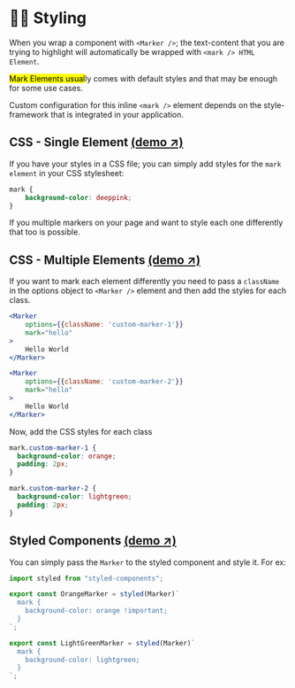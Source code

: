 
<Meta title="Styling" />

# 💇‍♂️ Styling

When you wrap a component with `<Marker />`; the text-content
that you are trying to highlight will automatically be wrapped
with `<mark /> HTML Element`.

<mark>Mark Elements usual</mark>ly comes with default styles and that may be
enough for some use cases.

Custom configuration for this inline `<mark />` element depends on
the style-framework that is integrated in your application.

## CSS - Single Element [(demo ↗)](https://stackblitz.com/edit/react-mark-js?file=src/examples/CSSExample/index.js)

If you have your styles in a CSS file; you can simply add styles for
the `mark element` in your CSS stylesheet:

```CSS
mark {
    background-color: deeppink;
}
```

If you multiple markers on your page and want to style each one
differently that too is possible.

## CSS - Multiple Elements [(demo ↗)](https://stackblitz.com/edit/react-mark-js?file=src/examples/CSSExample/index.js)

If you want to mark each element differently you need
to pass a `className` in the options object to
`<Marker />` element and then add the styles for
each class.

<div id="react-mark-js-css-example"></div>

```jsx
<Marker
    options={{className: 'custom-marker-1'}}
    mark="hello"
>
    Hello World
</Marker>

<Marker
    options={{className: 'custom-marker-2'}}
    mark="hello"
>
    Hello World
</Marker>
```

Now, add the CSS styles for each class

```css
mark.custom-marker-1 {
  background-color: orange;
  padding: 2px;
}

mark.custom-marker-2 {
  background-color: lightgreen;
  padding: 2px;
}
```

## Styled Components [(demo ↗)](https://stackblitz.com/edit/react-mark-js?file=src/examples/StyledComponentsExample/index.js)

You can simply pass the `Marker` to the styled component
and style it. For ex:

```jsx
import styled from "styled-components";

export const OrangeMarker = styled(Marker)`
  mark {
    background-color: orange !important;
  }
`;

export const LightGreenMarker = styled(Marker)`
  mark {
    background-color: lightgreen;
  }
`;
```
